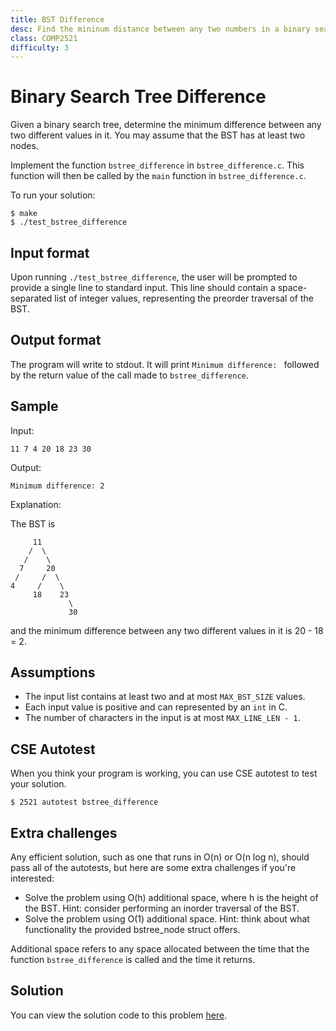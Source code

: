 ```yaml
---
title: BST Difference
desc: Find the mininum distance between any two numbers in a binary search tree.
class: COMP2521
difficulty: 3
---
```


# Binary Search Tree Difference

Given a binary search tree, determine the minimum difference between any two
different values in it. You may assume that the BST has at least two nodes.

Implement the function `bstree_difference` in `bstree_difference.c`. This
function will then be called by the `main` function in `bstree_difference.c`.

To run your solution:

```bash:~/2521-revision/bstree_difference
$ make
$ ./test_bstree_difference
```

## Input format

Upon running `./test_bstree_difference`, the user will be prompted to provide a
single line to standard input. This line should contain a space-separated list
of integer values, representing the preorder traversal of the BST.

## Output format

The program will write to stdout. It will print `Minimum difference: ` followed
by the return value of the call made to `bstree_difference`.

## Sample

Input:

```bash:~/2521-revision/bstree_difference
11 7 4 20 18 23 30
```

Output:

```bash:~/2521-revision/bstree_difference
Minimum difference: 2
```

Explanation:

The BST is

```bash:~/2521-revision/bstree_difference
     11
    /  \
   /    \
  7     20
 /     /  \
4     /    \
     18    23
             \
             30
```

and the minimum difference between any two different values in it is 20 - 18 = 2.

## Assumptions

- The input list contains at least two and at most `MAX_BST_SIZE` values.
- Each input value is positive and can represented by an `int` in C.
- The number of characters in the input is at most `MAX_LINE_LEN - 1`.

## CSE Autotest

When you think your program is working, you can use CSE autotest to test your solution.

```bash:~/2521-revision/bstree_difference
$ 2521 autotest bstree_difference
```

## Extra challenges

Any efficient solution, such as one that runs in O(n) or O(n log n), should pass
all of the autotests, but here are some extra challenges if you're interested:

- Solve the problem using O(h) additional space, where h is the height of the BST.
  Hint: consider performing an inorder traversal of the BST.
- Solve the problem using O(1) additional space.
  Hint: think about what functionality the provided bstree_node struct offers.

Additional space refers to any space allocated between the time that the
function `bstree_difference` is called and the time it returns.

## Solution

You can view the solution code to this problem [here](https://github.com/dqna64/comp2521-revision-session/blob/main/problems/bstree_difference/solution/bstree_difference.c).
